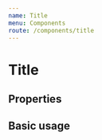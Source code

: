 ```yaml
---
name: Title
menu: Components
route: /components/title
---
```



# Title

## Properties

<Props of={Title} />

## Basic usage

<Playground>
  <Title
    headerLevel="h1"
    title="Title"
    classes="my-class"
  />
</Playground>
